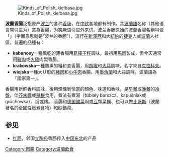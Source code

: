 {{reference|time=2007-11-12}}

[[File:Kinds_of_Polish_kiełbasa.jpg|right]]

'''波蘭香腸'''泛指原产[[波兰|波兰]]的各种[[香肠|香肠]]，在[[中欧|中欧]]各地都有制作。其[[波蘭語|波蘭語]]名称{{lang|pl|kiełbasa}}（其他语言常引进为{{lang|en|kielbasa}}）意為[[香腸|香腸]]，为突厥语引进外来词。波兰香肠原始的波蘭香腸名稱叫做「{{lang|pl|Polska kiełbasa}}」（字面意思就是“波兰的香肠”），流行在[[新澤西|新澤西]]和大[[紐約|紐約]]的[[捷克|捷克]]人或[[波蘭|波蘭]]人社區，普遍的品種有：

*'''kabanosy'''一種風乾的薄香腸用[[葛縷子籽|葛縷子籽]]調味，最初用[[馬肉|馬肉]]製成，但今天通常用[[豬肉|豬肉]]或[[火雞|火雞]]肉製香腸。
*'''krakowska'''一種熱熏的粗和直香腸，用[[胡椒|胡椒]]和[[大蒜|大蒜]]調味，名字來自[[克拉科夫|克拉科夫]]。
*'''wiejska'''一種大Ｕ形的[[豬肉|豬肉]]和[[小牛肉|小牛肉]]香腸，用[[墨角蘭|墨角蘭]]和大蒜調味。波蘭語為「國家第一」。

香腸用新鮮香料調味，後用煙燻到恰當的顏色、味道和香味，是[[早餐|早餐]]或[[晚餐|晚餐]]的[[冷盤|冷盤]]。伴[[芥末醬|芥末醬]]或[[辣根|辣根]]食用。煮法有煮湯（如biały barszcz、kapuśniak或grochówka）、焗或烤。 香腸和[[德国酸菜|德国酸菜]]焗或[[豆|豆]]類菜餚、也可以做[[比哥斯|比哥斯]]（波蘭著名的全國性燉煮食物）和砂鍋菜。

== 参见 ==
* [[红肠|红肠]]，邻国[[立陶宛|立陶宛]]香肠传入[[中国东北|中国东北]]的产品

[[Category:肉腸|Category:肉腸]]
[[Category:波蘭飲食|Category:波蘭飲食]]